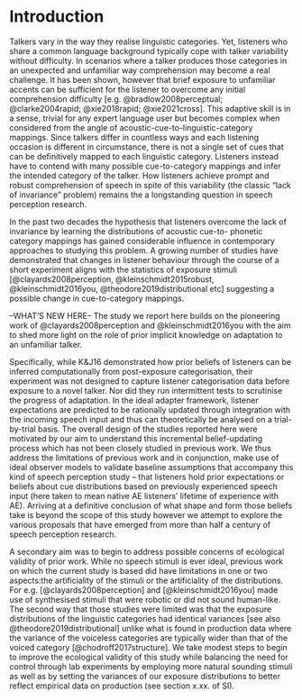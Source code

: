 <!-- Do NOT knit this document. It is part of a larger document. Instead knit the main document (my-apa-formatted-article) -->

# Introduction
Talkers vary in the way they realise linguistic categories. Yet, listeners who share a common language background typically cope with talker variability without difficulty. In scenarios where a talker produces those categories in an unexpected and unfamiliar way comprehension may become a real challenge. It has been shown, however that brief exposure to unfamiliar accents can be sufficient for the listener to overcome any initial comprehension difficulty [e.g. @bradlow2008perceptual; @clarke2004rapid; @xie2018rapid; @xie2021cross].  This adaptive skill is in a sense, trivial for any expert language user but becomes complex when considered from the angle of acoustic-cue-to-linguistic-category mappings. Since talkers differ in countless ways and each listening occasion is different in circumstance, there is not a single set of cues that can be definitively mapped to each linguistic category. Listeners instead have to contend with many possible cue-to-category mappings and infer the intended category of the talker. How listeners achieve prompt and robust comprehension of speech in spite of this variability (the classic "lack of invariance" problem) remains the a longstanding question in speech perception research.

In the past two decades the hypothesis that listeners overcome the lack of invariance by learning the distributions of acoustic cue-to- phonetic category mappings has gained considerable influence in contemporary approaches to studying this problem. A growing number of studies have demonstrated that changes in listener behaviour through the course of a short experiment aligns with the statistics of exposure stimuli [@clayards2008perception, @kleinschmidt2015robust, @kleinschmidt2016you, @theodore2019distributional  etc] suggesting a possible change in cue-to-category mappings. 






--WHAT'S NEW HERE--
The study we report here builds on the pioneering work of @clayards2008perception and @kleinschmidt2016you with the aim to shed more light on the role of prior implicit knowledge on adaptation to an unfamiliar talker.

Specifically, while K&J16 demonstrated how prior beliefs of listeners can be inferred computationally from post-exposure categorisation, their experiment was not designed to capture listener categorisation data before exposure to a novel talker. Nor did they run intermittent tests to scrutinise the progress of adaptation. In the ideal adapter framework, listener expectations are predicted to  be rationally updated through integration with the incoming speech input and thus can theoretically be analysed on a trial-by-trial basis. The overall design of the studies reported here were motivated by our aim to understand this incremental belief-updating process which has not been closely studied in previous work. We thus address the limitations of previous work and in conjunction, make use of ideal observer models to validate baseline assumptions that accompany this kind of speech perception study -- that listeners hold prior expectations or beliefs about cue distributions based on previously experienced speech input (here taken to mean native AE listeners' lifetime of experience with AE). Arriving at a definitive conclusion of what shape and form those beliefs take is beyond the scope of this study however we attempt to explore the various proposals that have emerged from more than half a century of speech perception research.

A secondary aim was to begin to address possible concerns of ecological validity of prior work. While no speech stimuli is ever ideal, previous work on which the current study is based did have limitations in one or two aspects:the artificiality of the stimuli or the artificiality of the distributions. For e.g. [@clayards2008perception] and [@kleinschmidt2016you] made use of synthesised stimuli that were robotic or did not sound human-like. The second way that those studies were limited was that the exposure distributions of the linguistic categories had identical variances [see also @theodore2019distributional] unlike what is found in production data where the variance of the voiceless categories are typically wider than that of the voiced category [@chodroff2017structure]. We take modest steps to begin to improve the ecological validity of this study while balancing the need for control through lab experiments by employing more natural sounding stimuli as well as by setting the variances of our exposure distributions to better reflect empirical data on production (see section x.xx. of SI).
